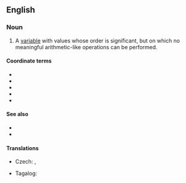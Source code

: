 ==English==

===Noun===
{{en-noun}}

# {{lb|en|statistics}} A [[variable]] with values whose order is significant, but on which no meaningful arithmetic-like operations can be performed.
{{examples-right|examples=<u>Adjective comparison</u>:<br>fast < very fast < very, very fast<br><u>Alphabetical ordering</u>:<br>'''Adams precedes Bonaparte'''<br>Bonaparte + Adams - ''not defined''<br>Bonaparte - Adams - ''not defined''<br>Bonaparte / Adams - ''not defined''<br>Bonaparte * Adams - ''not defined''}}

====Coordinate terms====
* {{l|en|categorical variable}}
* {{l|en|nominal variable}}
* {{l|en|cardinal variable}}
* {{l|en|interval variable}}
* {{l|en|ratio variable}}

====See also====
* {{pedialite|Level of measurement}}
* {{l|en|ordinal scale}}

====Translations====
{{trans-top|variable}}
* Czech: {{t|cs|pořadová proměnná|f}}, {{t|cs|ordinální proměnná|f}}
{{trans-mid}}
* Tagalog: {{t|tl|panunod na aligin}}
{{trans-bottom}}